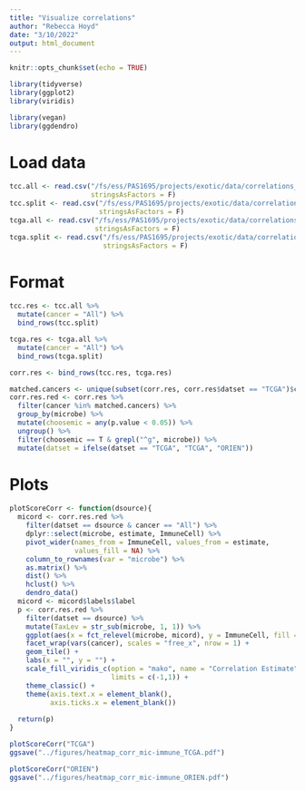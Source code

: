 ```yaml
---
title: "Visualize correlations"
author: "Rebecca Hoyd"
date: "3/10/2022"
output: html_document
---
```


```r
knitr::opts_chunk$set(echo = TRUE)

library(tidyverse)
library(ggplot2)
library(viridis)

library(vegan)
library(ggdendro)
```

# Load data

```r
tcc.all <- read.csv("/fs/ess/PAS1695/projects/exotic/data/correlations_mic-immune_TCC.csv",
                    stringsAsFactors = F)
tcc.split <- read.csv("/fs/ess/PAS1695/projects/exotic/data/correlations_mic-immune_TCC_split-cancer.csv",
                      stringsAsFactors = F)
tcga.all <- read.csv("/fs/ess/PAS1695/projects/exotic/data/correlations_mic-immune_TCGA.csv",
                     stringsAsFactors = F)
tcga.split <- read.csv("/fs/ess/PAS1695/projects/exotic/data/correlations_mic-immune_TCGA_split-cancer.csv",
                       stringsAsFactors = F)
```

# Format

```r
tcc.res <- tcc.all %>%
  mutate(cancer = "All") %>%
  bind_rows(tcc.split)

tcga.res <- tcga.all %>%
  mutate(cancer = "All") %>%
  bind_rows(tcga.split)

corr.res <- bind_rows(tcc.res, tcga.res)
```

```r
matched.cancers <- unique(subset(corr.res, corr.res$datset == "TCGA")$cancer)
corr.res.red <- corr.res %>%
  filter(cancer %in% matched.cancers) %>%
  group_by(microbe) %>%
  mutate(choosemic = any(p.value < 0.05)) %>%
  ungroup() %>%
  filter(choosemic == T & grepl("^g", microbe)) %>%
  mutate(datset = ifelse(datset == "TCGA", "TCGA", "ORIEN"))
```

# Plots 

```r
plotScoreCorr <- function(dsource){
  micord <- corr.res.red %>%
    filter(datset == dsource & cancer == "All") %>%
    dplyr::select(microbe, estimate, ImmuneCell) %>%
    pivot_wider(names_from = ImmuneCell, values_from = estimate,
                values_fill = NA) %>%
    column_to_rownames(var = "microbe") %>%
    as.matrix() %>%
    dist() %>%
    hclust() %>%
    dendro_data()
  micord <- micord$labels$label
  p <- corr.res.red %>%
    filter(datset == dsource) %>%
    mutate(TaxLev = str_sub(microbe, 1, 1)) %>%
    ggplot(aes(x = fct_relevel(microbe, micord), y = ImmuneCell, fill = estimate)) +
    facet_wrap(vars(cancer), scales = "free_x", nrow = 1) +
    geom_tile() +
    labs(x = "", y = "") +
    scale_fill_viridis_c(option = "mako", name = "Correlation Estimate",
                         limits = c(-1,1)) +
    theme_classic() +
    theme(axis.text.x = element_blank(),
          axis.ticks.x = element_blank())
  
  return(p)
}
```

```r
plotScoreCorr("TCGA")
ggsave("../figures/heatmap_corr_mic-immune_TCGA.pdf")
```

```r
plotScoreCorr("ORIEN")
ggsave("../figures/heatmap_corr_mic-immune_ORIEN.pdf")
```


